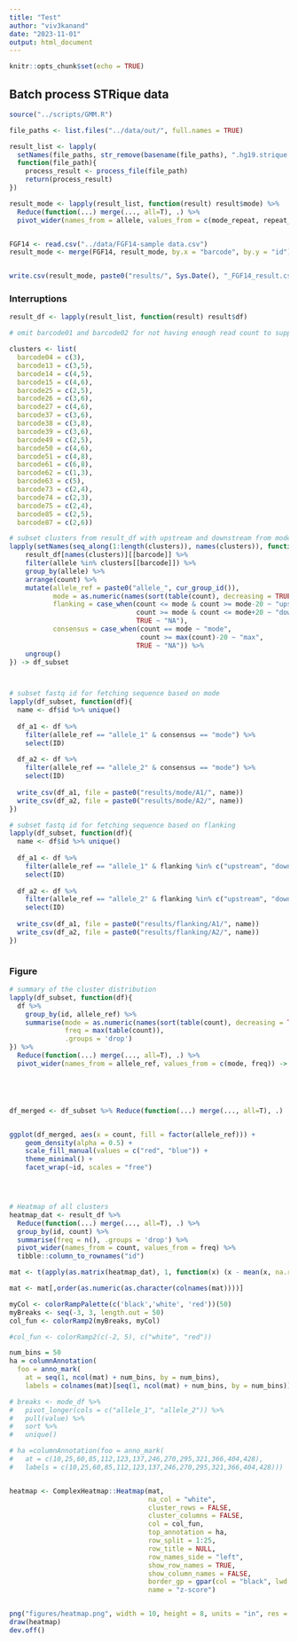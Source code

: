 ```yaml
---
title: "Test"
author: "viv3kanand"
date: "2023-11-01"
output: html_document
---
```


```r
knitr::opts_chunk$set(echo = TRUE)
```

## Batch process STRique data
```r
source("../scripts/GMM.R")

file_paths <- list.files("../data/out/", full.names = TRUE)

result_list <- lapply(
  setNames(file_paths, str_remove(basename(file_paths), ".hg19.strique.tsv")), 
  function(file_path){
    process_result <- process_file(file_path)
    return(process_result)
})

result_mode <- lapply(result_list, function(result) result$mode) %>% 
  Reduce(function(...) merge(..., all=T), .) %>% 
  pivot_wider(names_from = allele, values_from = c(mode_repeat, repeat_freq, allele_freq, prop))


FGF14 <- read.csv("../data/FGF14-sample data.csv")
result_mode <- merge(FGF14, result_mode, by.x = "barcode", by.y = "id")


write.csv(result_mode, paste0("results/", Sys.Date(), "_FGF14_result.csv"))

```


### Interruptions
```r
result_df <- lapply(result_list, function(result) result$df)

# omit barcode01 and barcode02 for not having enough read count to support downstream analysis

clusters <- list(
  barcode04 = c(3),
  barcode13 = c(3,5),
  barcode14 = c(4,5),
  barcode15 = c(4,6),
  barcode25 = c(2,5),
  barcode26 = c(3,6),
  barcode27 = c(4,6),
  barcode37 = c(3,6),
  barcode38 = c(3,8),
  barcode39 = c(3,6),
  barcode49 = c(2,5),
  barcode50 = c(4,6),
  barcode51 = c(4,8),
  barcode61 = c(6,8),
  barcode62 = c(1,3),
  barcode63 = c(5),
  barcode73 = c(2,4),
  barcode74 = c(2,3),
  barcode75 = c(2,4),
  barcode85 = c(2,5),
  barcode87 = c(2,6))

# subset clusters from result_df with upstream and downstream from mode (+20 | -20)
lapply(setNames(seq_along(1:length(clusters)), names(clusters)), function(barcode){
    result_df[names(clusters)][[barcode]] %>% 
    filter(allele %in% clusters[[barcode]]) %>% 
    group_by(allele) %>% 
    arrange(count) %>% 
    mutate(allele_ref = paste0("allele_", cur_group_id()),
           mode = as.numeric(names(sort(table(count), decreasing = TRUE)[1])),
           flanking = case_when(count <= mode & count >= mode-20 ~ "upstream",
                                count >= mode & count <= mode+20 ~ "downstream",
                                TRUE ~ "NA"),
           consensus = case_when(count == mode ~ "mode",
                                 count >= max(count)-20 ~ "max",
                                TRUE ~ "NA")) %>% 
    ungroup()
}) -> df_subset



# subset fastq id for fetching sequence based on mode
lapply(df_subset, function(df){
  name <- df$id %>% unique()
  
  df_a1 <- df %>% 
    filter(allele_ref == "allele_1" & consensus == "mode") %>%
    select(ID)
  
  df_a2 <- df %>% 
    filter(allele_ref == "allele_2" & consensus == "mode") %>% 
    select(ID)
  
  write_csv(df_a1, file = paste0("results/mode/A1/", name))
  write_csv(df_a2, file = paste0("results/mode/A2/", name))
})

# subset fastq id for fetching sequence based on flanking
lapply(df_subset, function(df){
  name <- df$id %>% unique()
  
  df_a1 <- df %>% 
    filter(allele_ref == "allele_1" & flanking %in% c("upstream", "downstream")) %>%
    select(ID)
  
  df_a2 <- df %>% 
    filter(allele_ref == "allele_2" & flanking %in% c("upstream", "downstream")) %>% 
    select(ID)
  
  write_csv(df_a1, file = paste0("results/flanking/A1/", name))
  write_csv(df_a2, file = paste0("results/flanking/A2/", name))
})



```


### Figure
```r
# summary of the cluster distribution
lapply(df_subset, function(df){
  df %>% 
    group_by(id, allele_ref) %>% 
    summarise(mode = as.numeric(names(sort(table(count), decreasing = TRUE)[1])),
              freq = max(table(count)),
              .groups = 'drop')
}) %>% 
  Reduce(function(...) merge(..., all=T), .) %>% 
  pivot_wider(names_from = allele_ref, values_from = c(mode, freq)) -> mode_df





df_merged <- df_subset %>% Reduce(function(...) merge(..., all=T), .)


ggplot(df_merged, aes(x = count, fill = factor(allele_ref))) +
    geom_density(alpha = 0.5) +
    scale_fill_manual(values = c("red", "blue")) +
    theme_minimal() + 
    facet_wrap(~id, scales = "free")




# Heatmap of all clusters
heatmap_dat <- result_df %>% 
  Reduce(function(...) merge(..., all=T), .) %>% 
  group_by(id, count) %>%
  summarise(freq = n(), .groups = 'drop') %>%
  pivot_wider(names_from = count, values_from = freq) %>% 
  tibble::column_to_rownames("id")

mat <- t(apply(as.matrix(heatmap_dat), 1, function(x) (x - mean(x, na.rm = TRUE))/sd(x, na.rm = TRUE)))

mat <- mat[,order(as.numeric(as.character(colnames(mat))))]

myCol <- colorRampPalette(c('black','white', 'red'))(50)
myBreaks <- seq(-3, 3, length.out = 50)
col_fun <- colorRamp2(myBreaks, myCol)

#col_fun <- colorRamp2(c(-2, 5), c("white", "red"))

num_bins = 50
ha = columnAnnotation(
  foo = anno_mark(
    at = seq(1, ncol(mat) + num_bins, by = num_bins),
    labels = colnames(mat)[seq(1, ncol(mat) + num_bins, by = num_bins)]))

# breaks <- mode_df %>%
#   pivot_longer(cols = c("allele_1", "allele_2")) %>%
#   pull(value) %>%
#   sort %>%
#   unique()

# ha =columnAnnotation(foo = anno_mark(
#   at = c(10,25,60,85,112,123,137,246,270,295,321,366,404,428), 
#   labels = c(10,25,60,85,112,123,137,246,270,295,321,366,404,428)))


heatmap <- ComplexHeatmap::Heatmap(mat,
                                   na_col = "white",
                                   cluster_rows = FALSE, 
                                   cluster_columns = FALSE,
                                   col = col_fun,
                                   top_annotation = ha,
                                   row_split = 1:25,
                                   row_title = NULL,
                                   row_names_side = "left",
                                   show_row_names = TRUE,
                                   show_column_names = FALSE,
                                   border_gp = gpar(col = "black", lwd = 1),
                                   name = "z-score")


png("figures/heatmap.png", width = 10, height = 8, units = "in", res = 300)
draw(heatmap)
dev.off()
```

























